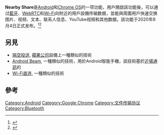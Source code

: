 {{Infobox software
| title                  = Nearby Share
| name                   = PAGENAME
| logo                   = Nearby Share icon.png
| logo size              = 100px
| screenshot             =
| screenshot size        = 200px
| caption                = Android上的Nearby Share
| developer              = [[Google|Google]].
| released               = {{Start date and age|2020|08|04}}
| discontinued           = 
| programming language   = 
| operating system       = [[Android_Marshmallow|Android Marshmallow]] and later
| platform               = [[Android|Android]]<br>
[[Chrome_OS|Chrome OS]]
| size                   = 
| language               = 
| genre                  = [[公用程式|公用程式]]
| license                = 
| website                = 
}}
'''Nearby Share'''是[[Android|Android]]和[[Chrome_OS|Chrome OS]]的一项功能，用戶開啟該功能後，可以通过[[藍牙|藍牙]]、[[WebRTC|WebRTC]]和[[Wi-Fi|Wi-Fi]]向附近的用戶設備传输数据，並能與周圍用戶快速交换图片、视频、文本、联系人信息、YouTube视频和其他数据。該功能于2020年8月4日正式发布。<ref>{{Cite web|last=Bohn|first=Dieter|date=2020-08-04|title=Android’s ‘Nearby Share’ file sharing feature is finally launching|url=https://www.theverge.com/2020/8/4/21353020/android-nearby-share-file-sharing-feature-launch-airdrop|access-date=2020-08-04|website=The Verge|language=en|archive-date=2020-09-10|archive-url=https://web.archive.org/web/20200910145728/https://www.theverge.com/2020/8/4/21353020/android-nearby-share-file-sharing-feature-launch-airdrop}}</ref><ref name=":0">{{Cite web|date=2020-08-04|title=Instantly share files with people around you with Nearby Share|url=https://blog.google/products/android/nearby-share/|access-date=2020-08-04|website=Google|language=en|archive-date=2020-09-08|archive-url=https://web.archive.org/web/20200908190524/https://blog.google/products/android/nearby-share/}}</ref>

== 另見 ==
* [[隔空投送|隔空投送]], [[蘋果公司|蘋果公司]]設備上一種類似的技術
* [[Android_Beam|Android Beam]], 一種類似的技術，用於Android智能手機，該技術基於[[近場通訊|近場通訊]]的
* [[Wi-Fi直连|Wi-Fi直连]], 一種類似的技術

== 參考 ==
<references />

[[Category:Android|Category:Android]]
[[Category:Google_Chrome|Category:Google Chrome]]
[[Category:文件传输协议|Category:文件传输协议]]
[[Category:Bluetooth|Category:Bluetooth]]